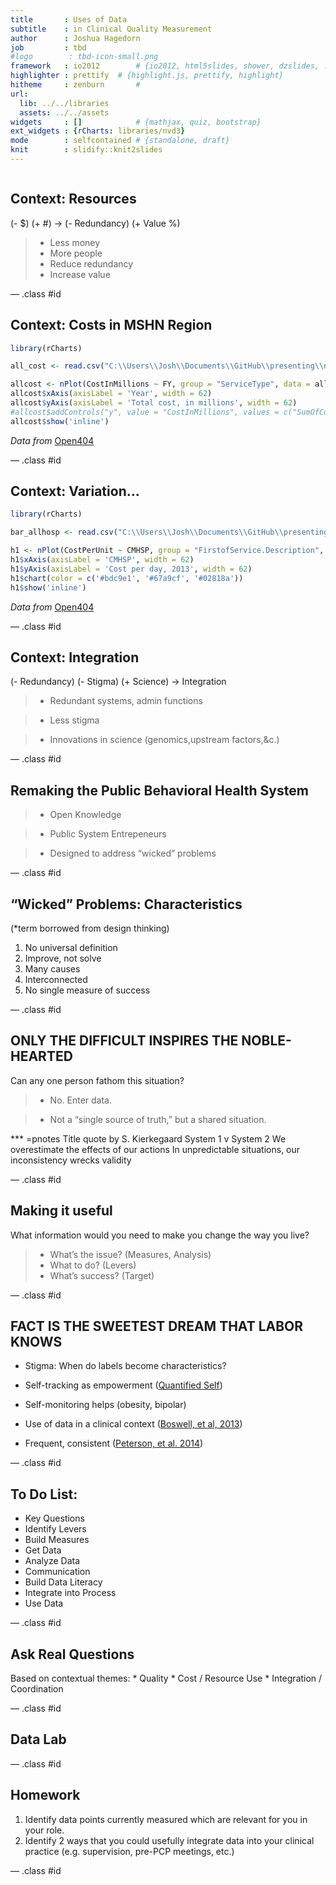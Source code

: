 ```yaml
---
title       : Uses of Data
subtitle    : in Clinical Quality Measurement
author      : Joshua Hagedorn
job         : tbd
#logo        : tbd-icon-small.png
framework   : io2012        # {io2012, html5slides, shower, dzslides, ...}
highlighter : prettify  # {highlight.js, prettify, highlight}
hitheme     : zenburn       #      
url:
  lib: ../../libraries
  assets: ../../assets
widgets     : []            # {mathjax, quiz, bootstrap}
ext_widgets : {rCharts: libraries/nvd3}
mode        : selfcontained # {standalone, draft}
knit        : slidify::knit2slides
---
```


```r
```

## Context: Resources
(- $) (+ #) -> (- Redundancy) (+ Value %)

>- Less money
>- More people
>- Reduce redundancy
>- Increase value

--- .class #id 

## Context: Costs in MSHN Region

```r
library(rCharts)

all_cost <- read.csv("C:\\Users\\Josh\\Documents\\GitHub\\presenting\\nccmh_clinical_data\\assets\\all_cost.csv")

allcost <- nPlot(CostInMillions ~ FY, group = "ServiceType", data = all_cost,type = 'stackedAreaChart', id = 'chart')
allcost$xAxis(axisLabel = 'Year', width = 62)
allcost$yAxis(axisLabel = 'Total cost, in millions', width = 62)
#allcost$addControls("y", value = "CostInMillions", values = c("SumOfCost","Cost1kSvd"))
allcost$show('inline')
```

*Data from* [Open404](https://github.com/j-hagedorn/open404)

--- .class #id 

## Context: Variation...

```r
library(rCharts)

bar_allhosp <- read.csv("C:\\Users\\Josh\\Documents\\GitHub\\presenting\\nccmh_clinical_data\\assets\\bar_allhosp.csv")

h1 <- nPlot(CostPerUnit ~ CMHSP, group = "FirstofService.Description", data = bar_allhosp, type = "multiBarChart", id = "Cost per unit")
h1$xAxis(axisLabel = 'CMHSP', width = 62)
h1$yAxis(axisLabel = 'Cost per day, 2013', width = 62)
h1$chart(color = c('#bdc9e1', '#67a9cf', '#02818a'))
h1$show('inline')
```

*Data from* [Open404](https://github.com/j-hagedorn/open404)

--- .class #id 

## Context: Integration
(- Redundancy) (- Stigma) (+ Science) -> Integration

>- Redundant systems, admin functions

>- Less stigma

>- Innovations in science (genomics,upstream factors,&c.)

--- .class #id 

## Remaking the Public Behavioral Health System

>- Open Knowledge

>- Public System Entrepeneurs

>- Designed to address "wicked" problems

--- .class #id 

## "Wicked" Problems: Characteristics
(*term borrowed from design thinking)

1. No universal definition
2. Improve, not solve
3. Many causes
4. Interconnected
5. No single measure of success

--- .class #id 

## ONLY THE DIFFICULT INSPIRES THE NOBLE-HEARTED 

Can any one person fathom this situation?

>- No.   Enter data.

>- Not a "single source of truth," but a shared situation.

*** =pnotes
Title quote by S. Kierkegaard
System 1 v System 2 
We overestimate the effects of our actions
In unpredictable situations, our inconsistency wrecks validity

--- .class #id 

## Making it useful

What information would you need to make you change the way you live?

>- What's the issue? (Measures, Analysis)
>- What to do? (Levers)
>- What's success? (Target)

--- .class #id 

## FACT IS THE SWEETEST DREAM THAT LABOR KNOWS

* Stigma: When do labels become characteristics?

* Self-tracking as empowerment
([Quantified Self](http://quantifiedself.com/))

* Self-monitoring helps (obesity, bipolar)

* Use of data in a clinical context
([Boswell, et al, 2013](http://www.scottdmiller.com/wp-content/uploads/2014/06/Implementing-routine-outcome-monitoring-in-clinical-practice-Benefits-challenges-and-solutions-Psychotherapy-Research_Boswell-Kraus-Mi.pdf))

* Frequent, consistent 
([Peterson, et al. 2014](http://onlinelibrary.wiley.com/doi/10.1002/oby.20807/full))

--- .class #id 

## To Do List:

* Key Questions
* Identify Levers
* Build Measures
* Get Data
* Analyze Data
* Communication
* Build Data Literacy
* Integrate into Process
* Use Data

--- .class #id 

## Ask Real Questions

Based on contextual themes:
* Quality
* Cost / Resource Use
* Integration / Coordination

--- .class #id

## Data Lab

--- .class #id

## Homework
1. Identify data points currently measured which are relevant for you in your role.
2. Identify 2 ways that you could usefully integrate data into your clinical practice (e.g. supervision, pre-PCP meetings, etc.)

--- .class #id

<style> 
.title-slide {
  background-color: #ffffff; /* #EDE0CF; ; #CA9F9D*/
  /* background-image:url(http://goo.gl/EpXln); */
} 
</style>

